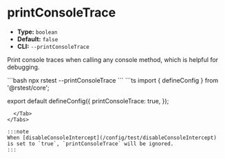# printConsoleTrace

- **Type:** `boolean`
- **Default:** `false`
- **CLI:** `--printConsoleTrace`

Print console traces when calling any console method, which is helpful for debugging.


<Tabs defaultValue='rstest.config.ts'>
  <Tab label="CLI">
  ```bash
  npx rstest --printConsoleTrace
  ```
  </Tab>
  <Tab label="rstest.config.ts">
```ts
import { defineConfig } from '@rstest/core';

export default defineConfig({
  printConsoleTrace: true,
});
```
  </Tab>
</Tabs>

:::note
When [disableConsoleIntercept](/config/test/disableConsoleIntercept) is set to `true`, `printConsoleTrace` will be ignored.
:::
